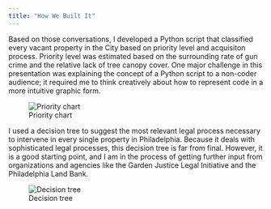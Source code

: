 ---
title: "How We Built It"
---

Based on those conversations, I developed a Python script that classified every vacant property in
the City based on priority level and acquisiton process. Priority level was estimated based on the
surrounding rate of gun crime and the relative lack of tree canopy cover. One major challenge in
this presentation was explaining the concept of a Python script to a non-coder audience; it required
me to think creatively about how to represent code in a more intuitive graphic form.

![Priority chart](website-graphics/priority_table.png)

I used a decision tree to suggest the most relevant
legal process necessary to intervene in every single
property in Philadelphia. Because it deals with
sophisticated legal processes, this decision tree is far
from final. However, it is a good starting point, and I
am in the process of getting further input from
organizations and agencies like the Garden Justice
Legal Initiative and the Philadelphia Land Bank.

![Decision tree](website-graphics/parcels_decision_tree.png)

